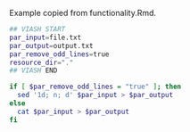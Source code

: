 Example copied from functionality.Rmd.

```sh
## VIASH START
par_input=file.txt
par_output=output.txt
par_remove_odd_lines=true
resource_dir="."
## VIASH END

if [ $par_remove_odd_lines = "true" ]; then
  sed '1d; n; d' $par_input > $par_output
else
  cat $par_input > $par_output
fi
```